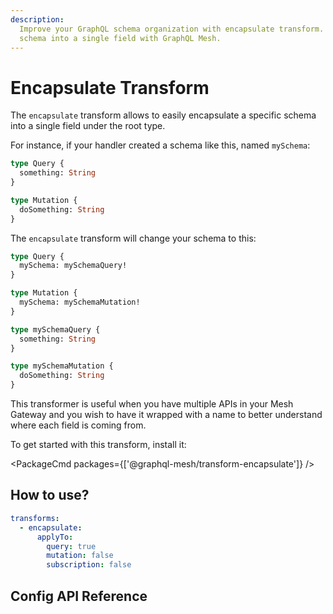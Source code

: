 ```yaml
---
description:
  Improve your GraphQL schema organization with encapsulate transform. Easily encapsulate a specific
  schema into a single field with GraphQL Mesh.
---
```



# Encapsulate Transform

The `encapsulate` transform allows to easily encapsulate a specific schema into a single field under
the root type.

For instance, if your handler created a schema like this, named `mySchema`:

```graphql
type Query {
  something: String
}

type Mutation {
  doSomething: String
}
```

The `encapsulate` transform will change your schema to this:

```graphql
type Query {
  mySchema: mySchemaQuery!
}

type Mutation {
  mySchema: mySchemaMutation!
}

type mySchemaQuery {
  something: String
}

type mySchemaMutation {
  doSomething: String
}
```

This transformer is useful when you have multiple APIs in your Mesh Gateway and you wish to have it
wrapped with a name to better understand where each field is coming from.

To get started with this transform, install it:

<PackageCmd packages={['@graphql-mesh/transform-encapsulate']} />

## How to use?

```yaml filename=".meshrc.yaml"
transforms:
  - encapsulate:
      applyTo:
        query: true
        mutation: false
        subscription: false
```

## Config API Reference


<API />

